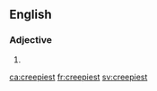 ==English==

===Adjective===
{{head|en}}

# {{en-superlative of|creepy}}

[[ca:creepiest]]
[[fr:creepiest]]
[[sv:creepiest]]